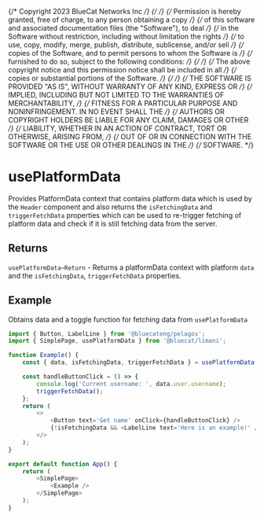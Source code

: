 {/* Copyright 2023 BlueCat Networks Inc */}
{/*  */}
{/* Permission is hereby granted, free of charge, to any person obtaining a copy */}
{/* of this software and associated documentation files (the "Software"), to deal */}
{/* in the Software without restriction, including without limitation the rights */}
{/* to use, copy, modify, merge, publish, distribute, sublicense, and/or sell */}
{/* copies of the Software, and to permit persons to whom the Software is */}
{/* furnished to do so, subject to the following conditions: */}
{/*  */}
{/* The above copyright notice and this permission notice shall be included in all */}
{/* copies or substantial portions of the Software. */}
{/*  */}
{/* THE SOFTWARE IS PROVIDED "AS IS", WITHOUT WARRANTY OF ANY KIND, EXPRESS OR */}
{/* IMPLIED, INCLUDING BUT NOT LIMITED TO THE WARRANTIES OF MERCHANTABILITY, */}
{/* FITNESS FOR A PARTICULAR PURPOSE AND NONINFRINGEMENT. IN NO EVENT SHALL THE */}
{/* AUTHORS OR COPYRIGHT HOLDERS BE LIABLE FOR ANY CLAIM, DAMAGES OR OTHER */}
{/* LIABILITY, WHETHER IN AN ACTION OF CONTRACT, TORT OR OTHERWISE, ARISING FROM, */}
{/* OUT OF OR IN CONNECTION WITH THE SOFTWARE OR THE USE OR OTHER DEALINGS IN THE */}
{/* SOFTWARE. */}

<Meta title='hooks/usePlatformData' />

# usePlatformData

Provides PlatformData context that contains platform data which is used by the `Header` component and also returns the `isFetchingData` and `triggerFetchData` properties which can be used to re-trigger fetching of platform data and check if it is still fetching data from the server.

## Returns

`usePlatformData~Return` - Returns a platformData context with platform `data` and the `isFetchingData`, `triggerFetchData` properties.

## Example

Obtains data and a toggle function for fetching data from `usePlatformData`

```js
import { Button, LabelLine } from '@bluecateng/pelagos';
import { SimplePage, usePlatformData } from '@bluecat/limani';

function Example() {
    const { data, isFetchingData, triggerFetchData } = usePlatformData();

    const handleButtonClick = () => {
        console.log('Current username: ', data.user.username);
        triggerFetchData();
    };
    return (
        <>
            <Button text='Get name' onClick={handleButtonClick} />
            {!isFetchingData && <LabelLine text='Here is an example!' />}
        </>
    );
}

export default function App() {
    return (
        <SimplePage>
            <Example />
        </SimplePage>
    );
}
```
